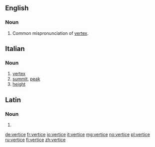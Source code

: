 ==English==

===Noun===
{{en-noun}}

# Common mispronunciation of [[vertex]].


==Italian==

===Noun===
{{it-noun|vertic|m|e|i}}

# [[vertex]]
# [[summit]], [[peak]]
# [[height]]


==Latin==

===Noun===
{{la-noun-form|vertice}}

# {{inflection of|vertex|vertex|abl|s|lang=la}}

[[de:vertice]]
[[fr:vertice]]
[[io:vertice]]
[[it:vertice]]
[[mg:vertice]]
[[no:vertice]]
[[pl:vertice]]
[[ru:vertice]]
[[fi:vertice]]
[[zh:vertice]]